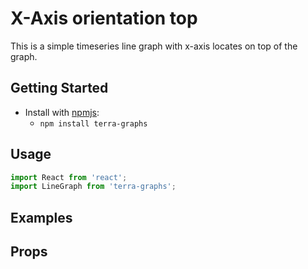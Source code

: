 
# X-Axis orientation top

This is a simple timeseries line graph with x-axis locates on top of the graph.

## Getting Started

- Install with [npmjs](https://www.npmjs.com):
  - `npm install terra-graphs`

## Usage

```jsx
import React from 'react';
import LineGraph from 'terra-graphs';
```
## Examples
<LineGraph />

## Props
<PropsTable />